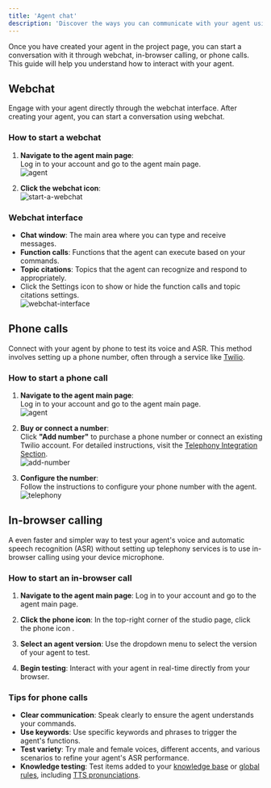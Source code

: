```yaml
---
title: 'Agent chat'
description: 'Discover the ways you can communicate with your agent using webchat, in-browser calling, or phone calls.'
---
```


Once you have created your agent in the project page, you can start a conversation with it through webchat, in-browser calling, or phone calls. This guide will help you understand how to interact with your agent.

## Webchat

Engage with your agent directly through the webchat interface. After creating your agent, you can start a conversation using webchat.

### How to start a webchat

1. **Navigate to the agent main page**:  
   Log in to your account and go to the agent main page.  
   ![agent](/images/agent.png)

2. **Click the webchat icon**:  
   ![start-a-webchat](/images/start-a-webchat.png)

### Webchat interface

- **Chat window**: The main area where you can type and receive messages.
- **Function calls**: Functions that the agent can execute based on your commands.
- **Topic citations**: Topics that the agent can recognize and respond to appropriately.
- Click the Settings icon to show or hide the function calls and topic citations settings.  
   ![webchat-interface](/images/webchat.png)

## Phone calls

Connect with your agent by phone to test its voice and ASR. This method involves setting up a phone number, often through a service like [Twilio](/telephony/introduction).

### How to start a phone call

1. **Navigate to the agent main page**:  
   Log in to your account and go to the agent main page.  
   ![agent](/images/agent.png)

2. **Buy or connect a number**:  
   Click **"Add number"** to purchase a phone number or connect an existing Twilio account. For detailed instructions, visit the [Telephony Integration Section](/telephony/introduction).  
   ![add-number](/images/add-number.png)

3. **Configure the number**:  
   Follow the instructions to configure your phone number with the agent.  
   ![telephony](/images/configure-telephony.png)

## In-browser calling

A even faster and simpler way to test your agent's voice and automatic speech recognition (ASR) without setting up telephony services is to use in-browser calling using your device microphone.

### How to start an in-browser call

1. **Navigate to the agent main page**:
  Log in to your account and go to the agent main page.

2. **Click the phone icon**:
  In the top-right corner of the studio page, click the phone icon <Icon icon="phone" size={24} />.

3. **Select an agent version**:
  Use the dropdown menu to select the version of your agent to test.

4. **Begin testing**:
  Interact with your agent in real-time directly from your browser.

### Tips for phone calls

- **Clear communication**: Speak clearly to ensure the agent understands your commands.
- **Use keywords**: Use specific keywords and phrases to trigger the agent's functions.
- **Test variety**: Try male and female voices, different accents, and various scenarios to refine your agent's ASR performance.
- **Knowledge testing**: Test items added to your [knowledge base](/knowledge-base/introduction) or [global rules](/agent-settings/rules), including [TTS pronunciations](/agent-settings/rules#pronunciations).